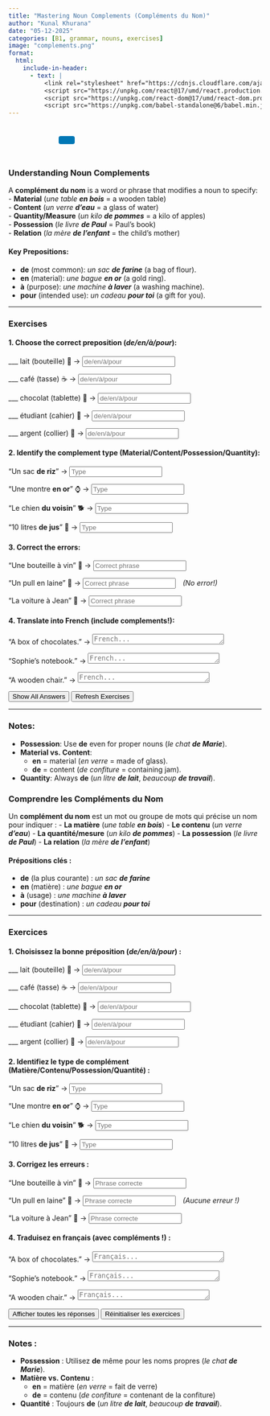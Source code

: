 ```yaml
---
title: "Mastering Noun Complements (Compléments du Nom)"  
author: "Kunal Khurana"  
date: "05-12-2025"  
categories: [B1, grammar, nouns, exercises]  
image: "complements.png"  
format:
  html:
    include-in-header:
      - text: |
          <link rel="stylesheet" href="https://cdnjs.cloudflare.com/ajax/libs/font-awesome/6.0.0/css/all.min.css">
          <script src="https://unpkg.com/react@17/umd/react.production.min.js"></script>
          <script src="https://unpkg.com/react-dom@17/umd/react-dom.production.min.js"></script>
          <script src="https://unpkg.com/babel-standalone@6/babel.min.js"></script>
---
```


::: {style="text-align: left; padding: 10px;"}
<a href="mailto:frenchwithkunal@gmail.com" target="_blank" style="margin: 0 10px; color: #000;"><i class="fas fa-envelope fa-lg"></i></a> <a href="https://www.instagram.com/frenchwithkunal" target="_blank" style="margin: 0 10px; color: #E1306C;"><i class="fab fa-instagram fa-lg"></i></a> <a href="https://frenchwithkunal.ca" target="_blank" style="margin: 0 10px; color: #0077b5;"><i class="fas fa-globe fa-lg"></i></a> <a href="https://whatsapp.com/channel/0029Vb57n2e7dmegpjYpyi3V" target="_blank" style="margin: 0 10px; color: #25D366;"><i class="fab fa-whatsapp fa-lg"></i></a> <button onclick="copyLink()" style="background-color: #0077b5; color: white; padding: 8px 16px; border: none; border-radius: 4px; cursor: pointer; margin-left: 10px;"> <i class="fas fa-copy"></i> </button> [Link copied!]{#copy-message style="margin-left: 10px; color: green; display: none;"}
:::

::: {#react-root}
:::

```{=html}
<script type="text/babel">
 const ProfilePage = () => {
  const { useState, useEffect } = React;
  const [redirectCounter, setRedirectCounter] = useState(4);
  const [isRedirecting, setIsRedirecting] = useState(false);

  const isFrench = document.documentElement.lang === "fr";

  const translations = {
    noAccess: isFrench 
      ? "Vous n'avez pas accès à cette page. Si vous pensez que vous avez accès, veuillez <a href='https://frenchwithkunal.ca/login.html'>vous connecter</a>."
      : "You don't have access to this page. If you think you have, kindly <a href='https://frenchwithkunal.ca/login.html'>login</a>.",
    subscribe: isFrench
      ? "Veuillez vous abonner pour obtenir l'accès."
      : "Please subscribe to gain access.",
    redirecting: isFrench
      ? `Redirection vers la page d'abonnement dans ${redirectCounter} secondes...`
      : `Redirecting to subscription page in ${redirectCounter} seconds...`
  };

  const refreshToken = async () => {
    const storedRefreshToken = localStorage.getItem("refreshToken");

    if (!storedRefreshToken) {
      window.location.href = "/login.html";
      return null;
    }

    try {
      const response = await fetch("https://frenchwithkunal-cdf6ea3f88ce.herokuapp.com/api/v1/auth/refresh-token", {
        method: "POST",
        headers: {
          "Content-Type": "application/json",
        },
        body: JSON.stringify({ refreshToken: storedRefreshToken }),
      });

      if (!response.ok) {
        localStorage.removeItem("accessToken");
        localStorage.removeItem("refreshToken");
        window.location.href = "/login.html";
        return null;
      }

      const data = await response.json();
      localStorage.setItem("accessToken", data.accessToken);
      return data.accessToken;
    } catch (error) {
      localStorage.removeItem("accessToken");
      localStorage.removeItem("refreshToken");
      window.location.href = "/login.html";
      return null;
    }
  };

  const fetchWithAuth = async (url, options = {}) => {
    let accessToken = localStorage.getItem("accessToken");

    options.headers = {
      ...options.headers,
      Authorization: `Bearer ${accessToken}`,
      "Content-Type": "application/json",
    };

    let response = await fetch(url, options);

    if (response.status === 401) {
      console.log("Access token expired, attempting to refresh...");

      // Refresh token
      accessToken = await refreshToken();

      if (!accessToken) return null;

      options.headers.Authorization = `Bearer ${accessToken}`;
      response = await fetch(url, options);
    }

    return response.json();
  };

  const showNoAccessMessage = () => {
    setIsRedirecting(true);
    
    const noAccessMessage = `
      <div style="text-align: center; padding: 20px;">
        <h2>${translations.noAccess}</h2>
        <p>${translations.subscribe}</p>
        <p>${translations.redirecting}</p>
      </div>
    `;
    document.body.innerHTML = noAccessMessage;
    
    // Start countdown and redirect
    const redirectInterval = setInterval(() => {
      setRedirectCounter((prev) => {
        const newCounter = prev - 1;
        if (newCounter <= 0) {
          clearInterval(redirectInterval);
          window.location.href = "https://learn.frenchwithkunal.ca/subscription";
        }
        
        // Update the countdown text
        const countdownElement = document.querySelector('p:last-child');
        if (countdownElement) {
          countdownElement.textContent = isFrench
            ? `Redirection vers la page d'abonnement dans ${newCounter} secondes...`
            : `Redirecting to subscription page in ${newCounter} seconds...`;
        }
        
        return newCounter;
      });
    }, 1000);
  };

  useEffect(() => {
    const storedToken = localStorage.getItem('accessToken');

    if(!storedToken) {
      showNoAccessMessage();
    } else {
      const fetchData = async() => {
        const data = await fetchWithAuth("https://frenchwithkunal-cdf6ea3f88ce.herokuapp.com/api/v1/auth/me", {
          method: "POST",
        });

        if (data && data.data && data.data.hasAccess) {
          console.log(data);
        } else {
          showNoAccessMessage();
        }
      };
      fetchData();
    }
  }, []);

  return (
    <div></div>
  );
};

ReactDOM.render(
  <ProfilePage />,
  document.getElementById('react-root')
);
 </script>
```

::: {.content-visible when-profile="english"}  

### Understanding Noun Complements  
A **complément du nom** is a word or phrase that modifies a noun to specify:  
- **Material** (*une table **en bois*** = a wooden table)  
- **Content** (*un verre **d’eau*** = a glass of water)  
- **Quantity/Measure** (*un kilo **de pommes*** = a kilo of apples)  
- **Possession** (*le livre **de Paul*** = Paul’s book)  
- **Relation** (*la mère **de l’enfant*** = the child’s mother)  

#### Key Prepositions:  
- **de** (most common): *un sac **de farine*** (a bag of flour).  
- **en** (material): *une bague **en or*** (a gold ring).  
- **à** (purpose): *une machine **à laver*** (a washing machine).  
- **pour** (intended use): *un cadeau **pour toi*** (a gift for you).  

---

### Exercises  

#### 1. Choose the correct preposition (*de/en/à/pour*):  
___ lait (bouteille) 🥛 → <input type="text" placeholder="de/en/à/pour" oninput="checkAnswer(this, 'de')"><span style="margin-left:10px;"></span>  

___ café (tasse) ☕ → <input type="text" placeholder="de/en/à/pour" oninput="checkAnswer(this, 'à')"><span style="margin-left:10px;"></span>  

___ chocolat (tablette) 🍫 → <input type="text" placeholder="de/en/à/pour" oninput="checkAnswer(this, 'de')"><span style="margin-left:10px;"></span>  

___ étudiant (cahier) 📓 → <input type="text" placeholder="de/en/à/pour" oninput="checkAnswer(this, 'de')"><span style="margin-left:10px;"></span>  

___ argent (collier) 💎 → <input type="text" placeholder="de/en/à/pour" oninput="checkAnswer(this, 'en')"><span style="margin-left:10px;"></span>  

#### 2. Identify the complement type (Material/Content/Possession/Quantity):  
"Un sac **de riz**" → <input type="text" placeholder="Type" oninput="checkAnswer(this, 'Content')"><span style="margin-left:10px;"></span>  

"Une montre **en or**" ⌚ → <input type="text" placeholder="Type" oninput="checkAnswer(this, 'Material')"><span style="margin-left:10px;"></span>  

"Le chien **du voisin**" 🐕 → <input type="text" placeholder="Type" oninput="checkAnswer(this, 'Possession')"><span style="margin-left:10px;"></span>  

"10 litres **de jus**" 🧃 → <input type="text" placeholder="Type" oninput="checkAnswer(this, 'Quantity')"><span style="margin-left:10px;"></span>  

#### 3. Correct the errors:  
"Une bouteille à vin" 🍷 → <input type="text" placeholder="Correct phrase" oninput="checkAnswer(this, 'une bouteille de vin')"><span style="margin-left:10px;"></span>  

"Un pull en laine" 🧶 → <input type="text" placeholder="Correct phrase" oninput="checkAnswer(this, 'un pull en laine')"><span style="margin-left:10px;"></span> *(No error!)*  

"La voiture à Jean" 🚗 → <input type="text" placeholder="Correct phrase" oninput="checkAnswer(this, 'la voiture de Jean')"><span style="margin-left:10px;"></span>  

#### 4. Translate into French (include complements!):  
"A box of chocolates." → <textarea placeholder="French..." rows="1" cols="30" oninput="checkTranslation(this, 'une boîte de chocolats')"></textarea><span style="margin-left:10px;"></span>  

"Sophie’s notebook." → <textarea placeholder="French..." rows="1" cols="30" oninput="checkTranslation(this, 'le cahier de Sophie')"></textarea><span style="margin-left:10px;"></span>  

"A wooden chair." → <textarea placeholder="French..." rows="1" cols="30" oninput="checkTranslation(this, 'une chaise en bois')"></textarea><span style="margin-left:10px;"></span>  

<button onclick="showAnswers()">Show All Answers</button>  
<button onclick="refreshPage()">Refresh Exercises</button>  

<script>
function checkAnswer(input, correctAnswer) {
    const span = input.nextElementSibling;
    if (input.value.trim().toLowerCase() === correctAnswer.toLowerCase()) {
        span.textContent = "✓ Correct";
        span.style.color = "green";
    } else {
        span.textContent = "";
    }
}

function checkTranslation(textarea, correctTranslation) {
    const span = textarea.nextElementSibling;
    if (textarea.value.trim().toLowerCase() === correctTranslation.toLowerCase()) {
        span.textContent = "✓ Correct";
        span.style.color = "green";
    } else {
        span.textContent = "";
    }
}

function showAnswers() {
    document.querySelectorAll('input[type="text"], textarea').forEach(input => {
        const span = input.nextElementSibling;
        const correctAnswer = input.getAttribute('oninput')?.match(/'([^']+)'/)?.[1];
        if (correctAnswer) {
            span.textContent = `Answer: ${correctAnswer}`;
            span.style.color = "blue";
        }
    });
}

function refreshPage() {
    location.reload();
}
</script>

---

### Notes:  
- **Possession**: Use **de** even for proper nouns (*le chat **de Marie***).  
- **Material vs. Content**:  
  - **en** = material (*en verre* = made of glass).  
  - **de** = content (*de confiture* = containing jam).  
- **Quantity**: Always **de** (*un litre **de lait***, *beaucoup **de travail***).  

:::  


::: {.content-visible when-profile="french"}
### Comprendre les Compléments du Nom

Un **complément du nom** est un mot ou groupe de mots qui précise un nom pour indiquer :
- **La matière** (*une table **en bois***)
- **Le contenu** (*un verre **d’eau***)
- **La quantité/mesure** (*un kilo **de pommes***)
- **La possession** (*le livre **de Paul***)
- **La relation** (*la mère **de l’enfant***)

#### Prépositions clés :
- **de** (la plus courante) : *un sac **de farine***
- **en** (matière) : *une bague **en or***
- **à** (usage) : *une machine **à laver***
- **pour** (destination) : *un cadeau **pour toi***

---

### Exercices

#### 1. Choisissez la bonne préposition (*de/en/à/pour*) :
___ lait (bouteille) 🥛 → <input type="text" placeholder="de/en/à/pour" oninput="checkAnswer(this, 'de')"><span style="margin-left:10px;"></span>

___ café (tasse) ☕ → <input type="text" placeholder="de/en/à/pour" oninput="checkAnswer(this, 'à')"><span style="margin-left:10px;"></span>

___ chocolat (tablette) 🍫 → <input type="text" placeholder="de/en/à/pour" oninput="checkAnswer(this, 'de')"><span style="margin-left:10px;"></span>

___ étudiant (cahier) 📓 → <input type="text" placeholder="de/en/à/pour" oninput="checkAnswer(this, 'de')"><span style="margin-left:10px;"></span>

___ argent (collier) 💎 → <input type="text" placeholder="de/en/à/pour" oninput="checkAnswer(this, 'en')"><span style="margin-left:10px;"></span>

#### 2. Identifiez le type de complément (Matière/Contenu/Possession/Quantité) :
"Un sac **de riz**" → <input type="text" placeholder="Type" oninput="checkAnswer(this, 'Contenu')"><span style="margin-left:10px;"></span>

"Une montre **en or**" ⌚ → <input type="text" placeholder="Type" oninput="checkAnswer(this, 'Matière')"><span style="margin-left:10px;"></span>

"Le chien **du voisin**" 🐕 → <input type="text" placeholder="Type" oninput="checkAnswer(this, 'Possession')"><span style="margin-left:10px;"></span>

"10 litres **de jus**" 🧃 → <input type="text" placeholder="Type" oninput="checkAnswer(this, 'Quantité')"><span style="margin-left:10px;"></span>

#### 3. Corrigez les erreurs :
"Une bouteille à vin" 🍷 → <input type="text" placeholder="Phrase correcte" oninput="checkAnswer(this, 'une bouteille de vin')"><span style="margin-left:10px;"></span>

"Un pull en laine" 🧶 → <input type="text" placeholder="Phrase correcte" oninput="checkAnswer(this, 'un pull en laine')"><span style="margin-left:10px;"></span> *(Aucune erreur !)*

"La voiture à Jean" 🚗 → <input type="text" placeholder="Phrase correcte" oninput="checkAnswer(this, 'la voiture de Jean')"><span style="margin-left:10px;"></span>

#### 4. Traduisez en français (avec compléments !) :
"A box of chocolates." → <textarea placeholder="Français..." rows="1" cols="30" oninput="checkTranslation(this, 'une boîte de chocolats')"></textarea><span style="margin-left:10px;"></span>

"Sophie’s notebook." → <textarea placeholder="Français..." rows="1" cols="30" oninput="checkTranslation(this, 'le cahier de Sophie')"></textarea><span style="margin-left:10px;"></span>

"A wooden chair." → <textarea placeholder="Français..." rows="1" cols="30" oninput="checkTranslation(this, 'une chaise en bois')"></textarea><span style="margin-left:10px;"></span>

<button onclick="showAnswers()">Afficher toutes les réponses</button>
<button onclick="refreshPage()">Réinitialiser les exercices</button>

<script>
function checkAnswer(input, correctAnswer) {
    const span = input.nextElementSibling;
    if (input.value.trim().toLowerCase() === correctAnswer.toLowerCase()) {
        span.textContent = "✓ Correct";
        span.style.color = "green";
    } else {
        span.textContent = "";
    }
}

function checkTranslation(textarea, correctTranslation) {
    const span = textarea.nextElementSibling;
    if (textarea.value.trim().toLowerCase() === correctTranslation.toLowerCase()) {
        span.textContent = "✓ Correct";
        span.style.color = "green";
    } else {
        span.textContent = "";
    }
}

function showAnswers() {
    document.querySelectorAll('input[type="text"], textarea').forEach(input => {
        const span = input.nextElementSibling;
        const correctAnswer = input.getAttribute('oninput')?.match(/'([^']+)'/)?.[1];
        if (correctAnswer) {
            span.textContent = `Réponse : ${correctAnswer}`;
            span.style.color = "blue";
        }
    });
}

function refreshPage() {
    location.reload();
}
</script>

---

### Notes :
- **Possession** : Utilisez **de** même pour les noms propres (*le chat **de Marie***).
- **Matière vs. Contenu** :
  - **en** = matière (*en verre* = fait de verre)
  - **de** = contenu (*de confiture* = contenant de la confiture)
- **Quantité** : Toujours **de** (*un litre **de lait***, *beaucoup **de travail***).
:::